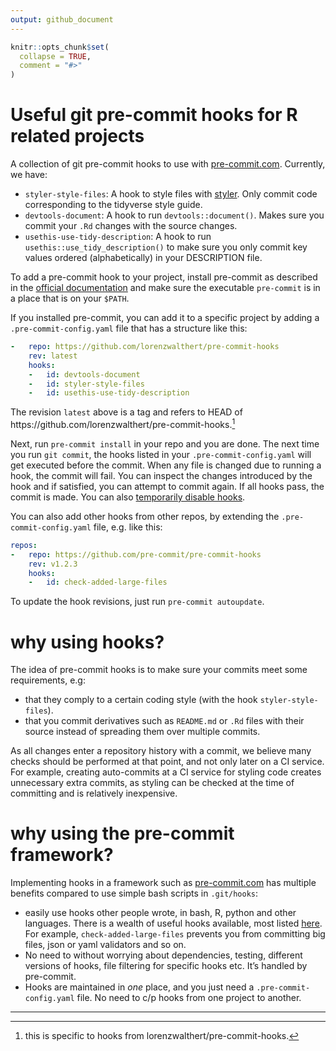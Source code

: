 ```yaml
---
output: github_document
---
```


<!-- README.md is generated from README.Rmd. Please edit that file -->

```r
knitr::opts_chunk$set(
  collapse = TRUE,
  comment = "#>"
)
```

# Useful git pre-commit hooks for R related projects

<!-- badges: start -->
<!-- badges: end -->

A collection of git pre-commit hooks to use with 
[pre-commit.com](pre-commit.com). Currently, we have: 

* `styler-style-files`: A hook to style files with 
  [styler](https://styler.r-lib.org). Only commit code corresponding to
  the tidyverse style guide.
* `devtools-document`: A hook to run `devtools::document()`. Makes sure you 
  commit your `.Rd` changes with the source changes.
* `usethis-use-tidy-description`: A hook to run `usethis::use_tidy_description()`
  to make sure you only commit key values ordered (alphabetically) in your 
  DESCRIPTION file.


To add a pre-commit hook to your project, install pre-commit as described in the 
[official documentation](https://pre-commit.com/#intro) and make sure the 
executable `pre-commit` is in a place that is on your `$PATH`.

If you installed pre-commit, you can add it to a specific project by adding a
`.pre-commit-config.yaml` file that has a structure like this: 

``` yaml
-   repo: https://github.com/lorenzwalthert/pre-commit-hooks
    rev: latest
    hooks: 
    -   id: devtools-document
    -   id: styler-style-files
    -   id: usethis-use-tidy-description
````
The revision `latest` above is a tag and refers to HEAD of https://github.com/lorenzwalthert/pre-commit-hooks.^[this is specific to hooks
from lorenzwalthert/pre-commit-hooks.]

Next, run `pre-commit install` in your repo and you are done. The next time
you run `git commit`, the hooks listed in your `.pre-commit-config.yaml`  will
get executed before the commit. When any file is changed due to running a hook, 
the commit will fail. You can inspect the changes introduced by the hook
and if satisfied, you can attempt to commit again. If all hooks pass, the commit
is made. You can also 
[temporarily disable hooks](https://pre-commit.com/#temporarily-disabling-hooks).



You can also add other hooks from other repos, by extending the 
`.pre-commit-config.yaml` file, e.g. like this:

```yaml
repos:
-   repo: https://github.com/pre-commit/pre-commit-hooks
    rev: v1.2.3
    hooks: 
    -   id: check-added-large-files
````

To update the hook revisions, just run `pre-commit autoupdate`.

# why using hooks?

The idea of pre-commit hooks is to make sure your commits meet some 
requirements, e.g:

- that they comply to a certain coding style (with the hook 
  `styler-style-files`). 
- that you commit derivatives such as `README.md` or `.Rd` files with their 
  source instead of spreading them over multiple commits.

As all changes enter a repository history with a commit, we believe many checks 
should be performed at that point, and not only later on a CI service. For 
example, creating auto-commits at a CI service for styling code creates 
unnecessary extra commits, as styling can be checked at the time of committing 
and is relatively inexpensive.

# why using the pre-commit framework?

Implementing hooks in a framework such as 
[pre-commit.com](https://pre-commit.com) has multiple benefits compared to use 
simple bash scripts in `.git/hooks`:

* easily use hooks other people wrote, in bash, R, python and other languages.
  There is a wealth of useful hooks available, most listed
  [here](https://pre-commit.com/hooks.html). For example, 
  `check-added-large-files` prevents you from committing big files, json or yaml
  validators and so on. 
* No need to without worrying about dependencies, testing, different versions 
  of hooks, file filtering for specific hooks etc. It's handled by pre-commit.
* Hooks are maintained in *one* place, and you just need a 
  `.pre-commit-config.yaml` file. No need to c/p hooks from one project to 
  another.

*** 

